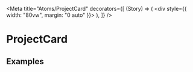 
<Meta
  title="Atoms/ProjectCard"
  decorators={[
    (Story) => (
      <div style={{ width: "80vw", margin: "0 auto" }}>
        <Story />
      </div>
    ),
  ]}
/>

# ProjectCard

## Examples

<Story name="default">
  <ProjectCard
    image="https://via.placeholder.com/900x700"
    title="Harwoods"
    description="Ecommerce Nextjs build"
    type="Automotive industry"
  />
</Story>
